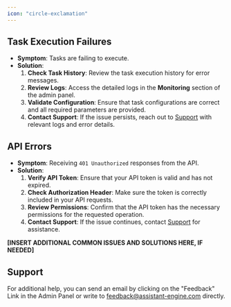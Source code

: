 ```yaml
---
icon: "circle-exclamation"
---
```


## **Task Execution Failures**

- **Symptom**: Tasks are failing to execute.
- **Solution**:
  1. **Check Task History**: Review the task execution history for error messages.
  2. **Review Logs**: Access the detailed logs in the **Monitoring** section of the admin panel.
  3. **Validate Configuration**: Ensure that task configurations are correct and all required parameters are provided.
  4. **Contact Support**: If the issue persists, reach out to [Support](feedback@assistant-engine.com) with relevant logs and error details.

## **API Errors**

- **Symptom**: Receiving `401 Unauthorized` responses from the API.
- **Solution**:
  1. **Verify API Token**: Ensure that your API token is valid and has not expired.
  2. **Check Authorization Header**: Make sure the token is correctly included in your API requests.
  3. **Review Permissions**: Confirm that the API token has the necessary permissions for the requested operation.
  4. **Contact Support**: If the issue continues, contact [Support](feedback@assistant-engine.com) for assistance.

**[INSERT ADDITIONAL COMMON ISSUES AND SOLUTIONS HERE, IF NEEDED]**

## **Support**

For additional help, you can send an email by clicking on the "Feedback" Link in the Admin Panel or write to [feedback@assistant-engine.com](feedback@assistant-engine.com) directly.